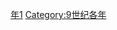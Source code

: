 {{Catnav|頁面分類|历史|歷史時代|年|9世纪各年}}

{{catmore}}
{{Commons category|851}}

[[Category:850年代|年1]]
[[Category:9世纪各年|Category:9世纪各年]]